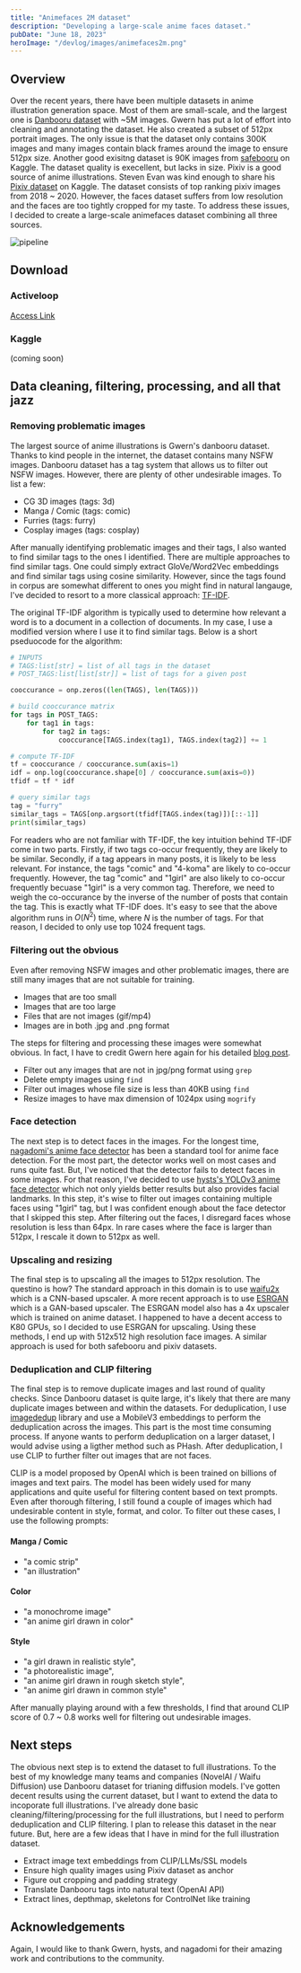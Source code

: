```yaml
---
title: "Animefaces 2M dataset"
description: "Developing a large-scale anime faces dataset."
pubDate: "June 18, 2023"
heroImage: "/devlog/images/animefaces2m.png"
---
```


## Overview

Over the recent years, there have been multiple datasets in anime illustration generation space.
Most of them are small-scale, and the largest one is [Danbooru dataset](https://gwern.net/danbooru2021) with ~5M images.
Gwern has put a lot of effort into cleaning and annotating the dataset. He also created a subset of 512px portrait images.
The only issue is that the dataset only contains 300K images and many images contain black frames around the image to ensure 512px size.
Another good exisitng dataset is 90K images from [safebooru](https://www.kaggle.com/datasets/scribbless/another-anime-face-dataset) on Kaggle.
The dataset quality is execellent, but lacks in size. Pixiv is a good source of anime illustrations.
Steven Evan was kind enough to share his [Pixiv dataset](https://www.kaggle.com/datasets/stevenevan99/face-of-pixiv-top-daily-illustration-2020) on Kaggle.
The dataset consists of top ranking pixiv images from 2018 ~ 2020. However, the faces dataset suffers from low resolution and the faces are too tightly cropped for my taste.
To address these issues, I decided to create a large-scale animefaces dataset combining all three sources.

![pipeline](/devlog/images/animefaces2m.png)

## Download

### Activeloop

[Access Link](https://app.activeloop.ai/reny/animefaces)

### Kaggle

(coming soon)

## Data cleaning, filtering, processing, and all that jazz

### Removing problematic images

The largest source of anime illustrations is Gwern's danbooru dataset. Thanks to kind people in the internet, the dataset contains many NSFW images.
Danbooru dataset has a tag system that allows us to filter out NSFW images. However, there are plenty of other undesirable images. To list a few:

- CG 3D images (tags: 3d)
- Manga / Comic (tags: comic)
- Furries (tags: furry)
- Cosplay images (tags: cosplay)

After manually identifying problematic images and their tags, I also wanted to find similar tags to the ones I identified.
There are multiple approaches to find similar tags. One could simply extract GloVe/Word2Vec embeddings and find similar tags using cosine similarity.
However, since the tags found in corpus are somewhat different to ones you might find in natural langauge, I've decided to resort to a more classical approach: [TF-IDF](https://en.wikipedia.org/wiki/Tf%E2%80%93idf).

The original TF-IDF algorithm is typically used to determine how relevant a word is to a document in a collection of documents. In my case, I use a modified version where I use it to find similar tags.
Below is a short pseduocode for the algorithm:

```python
# INPUTS
# TAGS:list[str] = list of all tags in the dataset
# POST_TAGS:list[list[str]] = list of tags for a given post

cooccurance = onp.zeros((len(TAGS), len(TAGS)))

# build cooccurance matrix
for tags in POST_TAGS:
    for tag1 in tags:
        for tag2 in tags:
            cooccurance[TAGS.index(tag1), TAGS.index(tag2)] += 1

# compute TF-IDF
tf = cooccurance / cooccurance.sum(axis=1)
idf = onp.log(cooccurance.shape[0] / cooccurance.sum(axis=0))
tfidf = tf * idf

# query similar tags
tag = "furry"
similar_tags = TAGS[onp.argsort(tfidf[TAGS.index(tag)])[::-1]]
print(similar_tags)
```

For readers who are not familiar with TF-IDF, the key intuition behind TF-IDF come in two parts. Firstly, if two tags co-occur frequently, they are likely to be similar. Secondly, if a tag appears in many posts, it is likely to be less relevant.
For instance, the tags "comic" and "4-koma" are likely to co-occur frequently. However, the tag "comic" and "1girl" are also likely to co-occur frequently becuase "1girl" is a very common tag.
Therefore, we need to weigh the co-occurance by the inverse of the number of posts that contain the tag. This is exactly what TF-IDF does.
It's easy to see that the above algorithm runs in $O(N^2)$ time, where $N$ is the number of tags. For that reason, I decided to only use top 1024 frequent tags.

### Filtering out the obvious

Even after removing NSFW images and other problematic images, there are still many images that are not suitable for training.

- Images that are too small
- Images that are too large
- Files that are not images (gif/mp4)
- Images are in both .jpg and .png format

The steps for filtering and processing these images were somewhat obvious. In fact, I have to credit Gwern here again for his detailed [blog post](https://gwern.net/face#data-preparation).

- Filter out any images that are not in jpg/png format using `grep`
- Delete empty images using `find`
- Filter out images whose file size is less than 40KB using `find`
- Resize images to have max dimension of 1024px using `mogrify`

### Face detection

The next step is to detect faces in the images. For the longest time, [nagadomi's anime face detector](https://github.com/nagadomi/lbpcascade_animeface) has been a standard tool for anime face detection.
For the most part, the detector works well on most cases and runs quite fast. But, I've noticed that the detector fails to detect faces in some images. For that reason, I've decided to use [hysts's YOLOv3 anime face detector](https://github.com/hysts/anime-face-detector)
which not only yields better results but also provides facial landmarks. In this step, it's wise to filter out images containing multiple faces using "1girl" tag, but I was confident enough about the face detector that I skipped this step. After filtering out the faces, I disregard faces whose resolution is less than 64px. In rare cases where the face is larger than 512px, I rescale it down to 512px as well.

### Upscaling and resizing

The final step is to upscaling all the images to 512px resolution. The questino is how? The standard approach in this domain is to use [waifu2x](https://github.com/nagadomi/waifu2x) which is a CNN-based upscaler.
A more recent approach is to use [ESRGAN](https://github.com/xinntao/Real-ESRGAN) which is a GAN-based upscaler. The ESRGAN model also has a 4x upscaler which is trained on anime dataset. I happened to have a decent access to K80 GPUs, so I decided to use ESRGAN for upscaling.
Using these methods, I end up with 512x512 high resolution face images. A similar approach is used for both safebooru and pixiv datasets.

### Deduplication and CLIP filtering

The final step is to remove duplicate images and last round of quality checks. Since Danbooru dataset is quite large, it's likely that there are many duplicate images between and within the datasets.
For deduplication, I use [imagededup](https://github.com/idealo/imagededup) library and use a MobileV3 embeddings to perform the deduplication across the images. This part is the most time consuming process.
If anyone wants to perform deduplication on a larger dataset, I would advise using a ligther method such as PHash. After deduplication, I use CLIP to further filter out images that are not faces.

CLIP is a model proposed by OpenAI which is been trained on billions of images and text pairs. The model has been widely used for many applications and quite useful for filtering content based on text prompts.
Even after thorough filtering, I still found a couple of images which had undesirable content in style, format, and color. To filter out these cases, I use the following prompts:

#### Manga / Comic

- "a comic strip"
- "an illustration"

#### Color

- "a monochrome image"
- "an anime girl drawn in color"

#### Style

- "a girl drawn in realistic style",
- "a photorealistic image",
- "an anime girl drawn in rough sketch style",
- "an anime girl drawn in common style"

After manually playing around with a few thresholds, I find that around CLIP score of 0.7 ~ 0.8 works well for filtering out undesirable images.

## Next steps

The obvious next step is to extend the dataset to full illustrations. To the best of my knowledge many teams and companies (NovelAI / Waifu Diffusion) use Danbooru dataset for trianing diffusion models.
I've gotten decent results using the current dataset, but I want to extend the data to incoporate full illustrations. I've already done basic cleaning/filtering/processing for the full illustrations, but I need to perform deduplication and CLIP filtering.
I plan to release this dataset in the near future. But, here are a few ideas that I have in mind for the full illustration dataset.

- Extract image text embeddings from CLIP/LLMs/SSL models
- Ensure high quality images using Pixiv dataset as anchor
- Figure out cropping and padding strategy
- Translate Danbooru tags into natural text (OpenAI API)
- Extract lines, depthmap, skeletons for ControlNet like training

## Acknowledgements

Again, I would like to thank Gwern, hysts, and nagadomi for their amazing work and contributions to the community.
